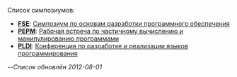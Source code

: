 Список симпозиумов:
* '''[[FSE]]''': [[FSE|Симпозиум по основам разработки программного обеспечения]]
* '''[[PEPM]]''': [[PEPM|Рабочая встреча по частичному вычислению и манипулированию программами]]
* '''[[PLDI]]''': [[PLDI|Конференция по разработке и реализации языков программирования]]

--''Список обновлён 2012-08-01''
